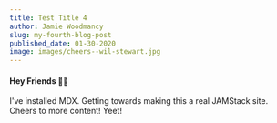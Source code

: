 ```yaml
---
title: Test Title 4
author: Jamie Woodmancy
slug: my-fourth-blog-post
published_date: 01-30-2020
image: images/cheers--wil-stewart.jpg
---
```


#### Hey Friends 👋🏼

I've installed MDX. Getting towards making this a real JAMStack site. Cheers to more content! Yeet!
